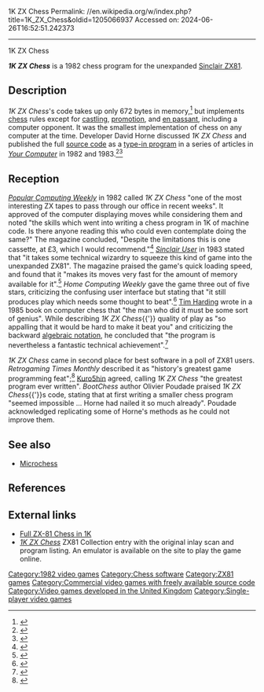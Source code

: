 1K ZX Chess
Permalink: //en.wikipedia.org/w/index.php?title=1K_ZX_Chess&oldid=1205066937
Accessed on: 2024-06-26T16:52:51.242373



------
1K ZX Chess
{{Infobox video game
|title = 1K ZX Chess
|image= 1K ZX Chess - Sinclair - ZX81.jpg
|caption=Box cover
|developer=
|publisher=
|designer=David Horne
|released=1982<ref name="stokelwalker20150920">{{Cite web |last=Stokel-Walker |first=Chris |date=2015-09-20 |title=The bitter rivalry behind the world's smallest chess program |url=http://kernelmag.dailydot.com/issue-sections/headline-story/14353/small-chess-program-bootchess-nanochess/ |archive-url=https://web.archive.org/web/20150923133713/http://kernelmag.dailydot.com/issue-sections/headline-story/14353/small-chess-program-bootchess-nanochess/ |archive-date=2015-09-23 |access-date=2021-03-07 |website=The Kernel |publisher=The Daily Dot |quote=In mid-1982, a small quarter-page advert appeared in a computer hobbyist magazine. For just £5 (about US$26.50 today), the ad’s pixelated block text promised a computer chess program with “absolutely flicker-free display” and an opponent who would make its move on average just six seconds after yours. “Sensational 1K ZX 81 Chess,” claimed the copy, and ignoring that today-inexplicable numerical assemblage, the important points are “sensational” and “chess.” |url-status=dead }}</ref>
|genre=[[Abstract strategy]]
|modes= [[Single-player]] 
|platforms= [[Sinclair ZX81]]
}}

'''''1K ZX Chess''''' is a 1982 chess program for the unexpanded [[Sinclair ZX81]].

==Description==
''1K ZX Chess'''s code takes up only 672 bytes in memory,<ref name="horne198302">{{Cite news |url=https://archive.org/stream/YourComputer_198302/YourComputer8302#page/n99/mode/2up |title=Full ZX-81 Chess in 1K |last=Horne |first=David |date=February 1983 |work=Your Computer |access-date=5 March 2018 |pages=100–102}}</ref> but implements [[chess]] rules except for [[castling]], [[promotion (chess)|promotion]], and [[en passant]], including a computer opponent.{{r|gilbert198303}} It was the smallest implementation of chess on any computer at the time.
Developer David Horne discussed ''1K ZX Chess'' and published the full [[source code]] as a [[type-in program]] in a series of articles in ''[[Your Computer (British magazine)|Your Computer]]'' in 1982 and 1983.<ref name="horne198212">{{cite news | url=https://archive.org/stream/your-computer-magazine-1982-12/YourComputer_1982_12#page/n67/mode/2up | title=Chess in 1K | work=Your Computer | date=December 1982 | accessdate=21 January 2015 | author=Horne, David | pages=68–69}}</ref><ref name="horne198301">{{cite news | url=https://archive.org/stream/your-computer-magazine-1983-01/YourComputer_1983_01#page/n79/mode/2up | title=1K Chess | work=Your Computer | date=January 1983 | accessdate=21 January 2015 | author=Horne, David | pages=81, 83}}</ref>{{r|horne198302}}

==Reception==
''[[Popular Computing Weekly]]'' in 1982 called ''1K ZX Chess'' "one of the most interesting ZX tapes to pass through our office in recent weeks". It approved of the computer displaying moves while considering them and noted "the skills which went into writing a chess program in 1K of machine code. Is there anyone reading this who could even contemplate doing the same?" The magazine concluded, "Despite the limitations this is one cassette, at £3, which I would recommend."<ref name="scot19820715">{{cite news | url=https://archive.org/stream/popular-computing-weekly-1982-07-15/PopularComputing_Weekly_Issue_1982-07-15#page/n11/mode/2up | title=1K ZX Chess | work=Popular Computing Weekly | date=1982-07-15 | accessdate=1 February 2015 | author=Scot, Duncan | pages=12}}</ref> ''[[Sinclair User]]'' in 1983 stated that "it takes some technical wizardry to squeeze this kind of game into the unexpanded ZX81". The magazine praised the game's quick loading speed, and found that it "makes its moves very fast for the amount of memory available for it".<ref name="gilbert198303">{{cite news | url=https://archive.org/stream/sinclair-user-magazine-012/SinclairUser_012_Mar_1983#page/n61/mode/2up | title=Sinclair acts to improve the standard of its named software | work=Sinclair User | date=March 1983 | accessdate=28 January 2015 | author=Gilbert, John | pages=62–63}}</ref> ''Home Computing Weekly'' gave the game three out of five stars, criticizing the confusing user interface but stating that "it still produces play which needs some thought to beat".<ref name="elder19830308">{{cite news | url=https://archive.org/stream/home-computing-weekly-001/Home_Computing_Weekly_001#page/n21/mode/2up | title=Which ZX81 programs are best? | work=Home Computing Weekly | date=1983-03-08 | accessdate=1 February 2015 | author=Elder, Ray | pages=21–22}}</ref> [[Tim Harding (chess player)|Tim Harding]] wrote in a 1985 book on computer chess that "the man who did it must be some sort of genius". While describing ''1K ZX Chess''{{'}} quality of play as "so appalling that it would be hard to make it beat you" and criticizing the backward [[algebraic notation (chess)|algebraic notation]], he concluded that "the program is nevertheless a fantastic technical achievement".<ref name="harding1985">{{cite book | authorlink=Tim Harding (chess player) | url=https://books.google.com/books?id=pECeBQAAQBAJ&pg=PA161 | title=The New Chess Computer Book | publisher=Pergamon Press | author=Harding, T. D. | year=1985 | edition=2nd | pages=161 | isbn=9781483140322 |editor1=Price, Jill |editor2=Levy, David N. L. | series=Pergamon Chess Series}}</ref>

''1K ZX Chess'' came in second place for best software in a poll of ZX81 users. ''Retrogaming Times Monthly'' described it as "history's greatest game programming feat";<ref name="sabbatini200901">{{cite news | url=http://my.stratos.net/~hewston95/RTM56/RTM56.html#ZX81 | title=The Thrill of Defeat: Catching the 1k Bug | work=Retrogames Times Monthly | date=January 2009 | accessdate=21 January 2015 | author=Sabbatini, Mark}}</ref> [[Kuro5hin]] agreed, calling ''1K ZX Chess'' "the greatest program ever written". ''BootChess'' author Olivier Poudade praised ''1K ZX Chess''{{'}}s code, stating that at first writing a smaller chess program "seemed impossible ... Horne had nailed it so much already". Poudade acknowledged replicating some of Horne's methods as he could not improve them.{{r|stokelwalker20150920}}

==See also==
*[[Microchess]]

==References==
{{reflist|30em}}

==External links==
*[http://users.ox.ac.uk/~uzdm0006/scans/1kchess/ Full ZX-81 Chess in 1K]
*[http://www.zx81stuff.org.uk/zx81/tape/1KZXChess ''1K ZX Chess''] ZX81 Collection entry with the original inlay scan and program listing.  An emulator is available on the site to play the game online.
{{chess|state=collapsed}}

[[Category:1982 video games]]
[[Category:Chess software]]
[[Category:ZX81 games]]
[[Category:Commercial video games with freely available source code]]
[[Category:Video games developed in the United Kingdom]]
[[Category:Single-player video games]]